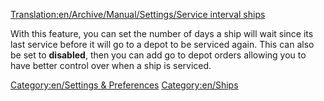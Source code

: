 [[Translation:en/Archive/Manual/Settings/Service interval ships]]


With this feature, you can set the number of days a ship will wait since its last service before it will go to a depot to be serviced again. This can also be set to '''disabled''', then you can add go to depot orders allowing you to have better control over when a ship is serviced.
[[Category:en/Settings & Preferences]]
[[Category:en/Ships]]
{{en/Stub}}
